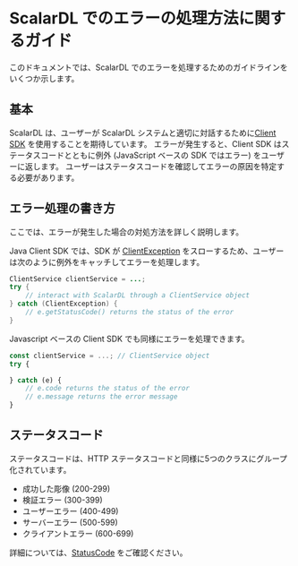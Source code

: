 # ScalarDL でのエラーの処理方法に関するガイド


<TranslationBanner />

このドキュメントでは、ScalarDL でのエラーを処理するためのガイドラインをいくつか示します。

## 基本

ScalarDL は、ユーザーが ScalarDL システムと適切に対話するために[Client SDK](implementation.mdx#client-sdk) を使用することを期待しています。
エラーが発生すると、Client SDK はステータスコードとともに例外 (JavaScript ベースの SDK ではエラー) をユーザーに返します。
ユーザーはステータスコードを確認してエラーの原因を特定する必要があります。

## エラー処理の書き方

ここでは、エラーが発生した場合の対処方法を詳しく説明します。

Java Client SDK では、SDK が [ClientException](https://scalar-labs.github.io/scalardl/javadoc/latest/client/com/scalar/dl/client/Exception/ClientException.html) をスローするため、ユーザーは次のように例外をキャッチしてエラーを処理します。

```java
ClientService clientService = ...;
try {
    // interact with ScalarDL through a ClientService object
} catch (ClientException) {
    // e.getStatusCode() returns the status of the error
}
```

Javascript ベースの Client SDK でも同様にエラーを処理できます。

```javascript
const clientService = ...; // ClientService object
try {

} catch (e) {
    // e.code returns the status of the error
    // e.message returns the error message
}

```

## ステータスコード

ステータスコードは、HTTP ステータスコードと同様に5つのクラスにグループ化されています。

* 成功した彫像 (200-299)
* 検証エラー (300-399)
* ユーザーエラー (400-499)
* サーバーエラー (500-599)
* クライアントエラー (600-699)

詳細については、[StatusCode](https://scalar-labs.github.io/scalardl/javadoc/latest/common/com/scalar/dl/ledger/service/StatusCode.html) をご確認ください。
